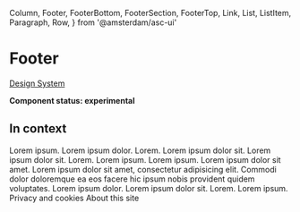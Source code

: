   Column,
  Footer,
  FooterBottom,
  FooterSection,
  FooterTop,
  Link,
  List,
  ListItem,
  Paragraph,
  Row,
} from '@amsterdam/asc-ui'

<Meta title="UI/Footer" component={Footer} />

# Footer

[Design System](https://designsystem.amsterdam.nl/7awj1hc9f/p/83164c-footer)

**Component status: experimental**

## In context

<Preview>
  <Story name="In context">
    <Fragment>
      <Footer>
        <FooterTop>
          <Row>
            <Column
              wrap
              span={{ small: 1, medium: 2, big: 2, large: 4, xLarge: 4 }}
            >
              <FooterSection title="Some page links" hideAt="tabletM" ssr>
                <List>
                  <ListItem>
                    <Link darkBackground href="/" variant="with-chevron">
                      Lorem ipsum.
                    </Link>
                  </ListItem>
                  <ListItem>
                    <Link darkBackground href="/" variant="with-chevron">
                      Lorem ipsum dolor.
                    </Link>
                  </ListItem>
                  <ListItem>
                    <Link darkBackground href="/" variant="with-chevron">
                      Lorem.
                    </Link>
                  </ListItem>
                  <ListItem>
                    <Link darkBackground href="/" variant="with-chevron">
                      Lorem ipsum dolor sit.
                    </Link>
                  </ListItem>
                </List>
              </FooterSection>
            </Column>
            <Column
              wrap
              span={{ small: 1, medium: 2, big: 2, large: 4, xLarge: 4 }}
            >
              <FooterSection title="Some share links" hideAt="tabletM" ssr>
                <List>
                  <ListItem>
                    <Link darkBackground href="/" variant="with-chevron">
                      Lorem ipsum dolor sit.
                    </Link>
                  </ListItem>
                  <ListItem>
                    <Link darkBackground href="/" variant="with-chevron">
                      Lorem.
                    </Link>
                  </ListItem>
                  <ListItem>
                    <Link darkBackground href="/" variant="with-chevron">
                      Lorem ipsum.
                    </Link>
                  </ListItem>
                  <ListItem>
                    <Link darkBackground href="/" variant="with-chevron">
                      Lorem ipsum.
                    </Link>
                  </ListItem>
                  <ListItem>
                    <Link darkBackground href="/" variant="with-chevron">
                      Lorem ipsum dolor sit amet.
                    </Link>
                  </ListItem>
                </List>
              </FooterSection>
            </Column>
            <Column
              wrap
              span={{ small: 1, medium: 2, big: 2, large: 4, xLarge: 4 }}
            >
              <FooterSection title="Questions?" hideAt="tabletM" ssr>
                <Paragraph gutterBottom={8}>
                  Lorem ipsum dolor sit amet, consectetur adipisicing elit.
                  Commodi dolor doloremque ea eos facere hic ipsum nobis
                  provident quidem voluptates.
                </Paragraph>
                <List>
                  <ListItem>
                    <Link darkBackground href="/" variant="with-chevron">
                      Lorem ipsum dolor.
                    </Link>
                  </ListItem>
                  <ListItem>
                    <Link darkBackground href="/" variant="with-chevron">
                      Lorem ipsum dolor sit.
                    </Link>
                  </ListItem>
                  <ListItem>
                    <Link darkBackground href="/" variant="with-chevron">
                      Lorem.
                    </Link>
                  </ListItem>
                  <ListItem>
                    <Link darkBackground href="/" variant="with-chevron">
                      Lorem ipsum.
                    </Link>
                  </ListItem>
                </List>
              </FooterSection>
            </Column>
          </Row>
        </FooterTop>
        <FooterBottom>
          <Link href="/" inList>
            Privacy and cookies
          </Link>
          <Link href="/" inList>
            About this site
          </Link>
        </FooterBottom>
      </Footer>
    </Fragment>
  </Story>
</Preview>
